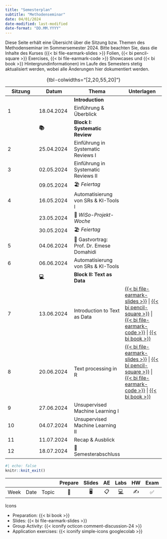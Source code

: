 ```yaml
---
title: "Semesterplan"
subtitle: "Methodenseminar"
date: 04/01/2024
date-modified: last-modified
date-format: "DD.MM.YYYY"
---
```


::: callout-note
Diese Seite erhält eine Übersicht über die Sitzung bzw. Themen des Methodenseminar im Sommersemester 2024. Bitte beachten Sie, dass die Inhalte des Kurses ({{< bi file-earmark-slides >}} Folien, {{< bi pencil-square >}} Exercises, {{< bi file-earmark-code >}} Showcases und {{< bi book >}} Hintergrundinformationen) im Laufe des Semesters stetig aktualisiert werden, wobei alle Änderungen hier dokumentiert werden.
:::

| Sitzung | Datum      | Thema                                    | Unterlagen                                                                                                                                                                                                                                                                                                                                                                                                                                                        |
|-----------------|-----------------|------------------|---------------------|
|         |            | **Introduction**                         |                                                                                                                                                                                                                                                                                                                                                                                                                                                                   |
| 1       | 18.04.2024 | Einführung & Überblick                   |                                                                                                                                                                                                                                                                                                                                                                                                                                                                   |
|         | **📚**     | **Block I: Systematic Review**           |                                                                                                                                                                                                                                                                                                                                                                                                                                                                   |
| 2       | 25.04.2024 | Einführung in Systematic Reviews I       |                                                                                                                                                                                                                                                                                                                                                                                                                                                                   |
| 3       | 02.05.2024 | Einführung in Systematic Reviews II      |                                                                                                                                                                                                                                                                                                                                                                                                                                                                   |
|         | 09.05.2024 | 🏖️ *Feiertag*                            |                                                                                                                                                                                                                                                                                                                                                                                                                                                                   |
| 4       | 16.05.2024 | Automatisierung von SRs & KI-Tools I     |                                                                                                                                                                                                                                                                                                                                                                                                                                                                   |
|         | 23.05.2024 | 🍻 *WiSo-Projekt-Woche*                  |                                                                                                                                                                                                                                                                                                                                                                                                                                                                   |
|         | 30.05.2024 | 🏖️ *Feiertag*                            |                                                                                                                                                                                                                                                                                                                                                                                                                                                                   |
| 5       | 04.06.2024 | 🍕 Gastvortrag: Prof. Dr. Emese Domahidi |                                                                                                                                                                                                                                                                                                                                                                                                                                                                   |
| 6       | 06.06.2024 | Automatisierung von SRs & KI-Tools       |                                                                                                                                                                                                                                                                                                                                                                                                                                                                   |
|         | **💻**     | **Block II: Text as Data**               |                                                                                                                                                                                                                                                                                                                                                                                                                                                                   |
| 7       | 13.06.2024 | Introduction to Text as Data             | [{{< bi file-earmark-slides >}}](/slides/ms-slides-07.html "Slides: Session 07"){aria-label="Slides Session 07"} \| [{{< bi pencil-square >}}](/exercises/ms-exercise-07_solution.html "Exercise: Session 07"){aria-label="Exercise Session 07"} \| [{{< bi file-earmark-code >}}](/exercises/ms-showcase-07.html "Showcase: Session 07"){aria-label="Showcase Session 07"} \| [{{< bi book >}}](/sessions/ms-session-07.html "Session 07"){aria-label="Session 07"} |
| 8       | 20.06.2024 | Text processing in R                          | [{{< bi file-earmark-slides >}}](/slides/ms-slides-08.html "Slides: Session 08"){aria-label="Slides Session 08"} \| [{{< bi pencil-square >}}](/exercises/ms-exercise-08.html "Exercise: Session 08"){aria-label="Exercise Session 08"} \| [{{< bi file-earmark-code >}}](/exercises/ms-showcase-08.html "Showcase: Session 08"){aria-label="Showcase Session 08"} \| [{{< bi book >}}](/sessions/ms-session-08.html "Session 08"){aria-label="Session 08"} |
| 9       | 27.06.2024 | Unsupervised Machine Learning I          |                                                                                                                                                                                                                                                                                                                                                                                                                                                                   |
| 10      | 04.07.2024 | Unsupervised Machine Learning II         |                                                                                                                                                                                                                                                                                                                                                                                                                                                                   |
| 11      | 11.07.2024 | Recap & Ausblick                         |                                                                                                                                                                                                                                                                                                                                                                                                                                                                   |
| 12      | 18.07.2024 | 🏁 Semesterabschluss                     |                                                                                                                                                                                                                                                                                                                                                                                                                                                                   |

: {tbl-colwidths="\[2,20,55,20\]"}

```r
#| echo: false
knitr::knit_exit()
```

|      |      |       | Prepare | Slides | AE  |                                                    Labs                                                    | HW  | Exam | Project |
|--------|--------|--------|:------:|:------:|:------:|:------:|:------:|:------:|:------:|
| Week | Date | Topic |   📖    |   🖥️   | 📋  | [💻](https://sakai.duke.edu/samigo-app/servlet/Login?id=6fa7ebf3-01af-42a6-91ba-3e813d3901221641094171786) | ✍️  |  ✅  |   📂    |

Icons

-   Preparation: {{< bi book >}}
-   Slides: {{< bi file-earmark-slides >}}
-   Group Activity: {{< iconify octicon comment-discussion-24 >}}
-   Application exercises: {{< iconify simple-icons googlecolab >}}